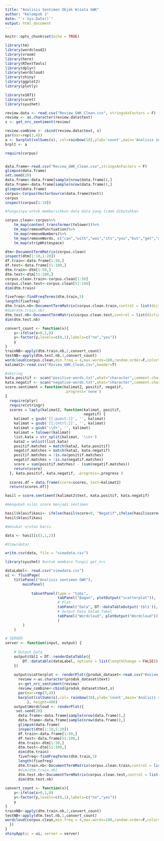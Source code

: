 ```yaml
---
title: "Analisis Sentimen Objek Wisata GWK"
author: "Kelompok 1"
date: "`r Sys.Date()`"
output: html_document
---
```


```r
knitr::opts_chunk$set(echo = TRUE)
```

```r
library(tm)
library(wordcloud2)
library(vroom)
library(here)
library(RTextTools)
library(dplyr)
library(wordcloud)
library(shiny)
library(ggplot2)
library(plotly)
```
```r
library(e1071)
library(caret)
library(syuzhet)

review.data <- read.csv("Review_GWK_Clean.csv", stringsAsFactors = F)
review <- as.character(review.data$text)
s <- get_nrc_sentiment(review)

review.combine <- cbind(review.data$text, s)
par(mar=rep(3,4))
a <- barplot(colSums(s), col=rainbow(10),ylab='count',main='Analisis sentimen GWK')
brplt <- a
```

```r
require(corpus)


data.frame<-read.csv("Review_GWK_Clean.csv",stringsAsFactors = F)
glimpse(data.frame)
set.seed(20)
data.frame<-data.frame[sample(nrow(data.frame)),]
data.frame<-data.frame[sample(nrow(data.frame)),]
glimpse(data.frame)
corpus<-Corpus(VectorSource(data.frame$text))
corpus
inspect(corpus[1:10])

#fungsinya untuk membersihkan data data yang tidak dibutuhkan 

corpus.clean<-corpus%>%
    tm_map(content_transformer(tolower))%>%
    tm_map(removePunctuation)%>%
    tm_map(removeNumbers)%>%
    tm_map(removeWords, c("can","with","was","its","you","but","get","am","is","are","not","the","that", "and", "from", "this", "us", "for", "which","too", "but","there","also","have","only", "were","has","than","very","they","still","will","when","to","your","dont","just","need"))%>%
    tm_map(stripWhitespace)

dtm<-DocumentTermMatrix(corpus.clean)
inspect(dtm[1:10,1:20])
df.train<-data.frame[1:50,]
df.test<-data.frame[51:100,]                                            
dtm.train<-dtm[1:50,]
dtm.test<-dtm[51:100,]
corpus.clean.train<-corpus.clean[1:50]
corpus.clean.test<-corpus.clean[51:100]
dim(dtm.train)

fivefreq<-findFreqTerms(dtm.train,5)
length(fivefreq)
dtm.train.nb<-DocumentTermMatrix(corpus.clean.train,control = list(dictionary=fivefreq))
#dim(dtm.train.nb)
dtm.test.nb<-DocumentTermMatrix(corpus.clean.test,control = list(dictionary=fivefreq))
dim(dtm.test.nb)

convert_count <- function(x){
    y<-ifelse(x>0,1,0)
    y<-factor(y,levels=c(0,1),labels=c("no","yes"))
    y
}
trainNB<-apply(dtm.train.nb,2,convert_count)
testNB<-apply(dtm.test.nb,1,convert_count)
wordcloud(corpus.clean,min.freq = 4,max.words=100,random.order=F,colors=brewer.pal(8,"Dark2"))
kalimat2<-read.csv("Review_GWK_Clean.csv",header=T)

#skoring
kata.positif <- scan("positive-words.txt",what="character",comment.char=";")
kata.negatif <- scan("negative-words.txt",what="character",comment.char=";")
score.sentiment = function(kalimat2, positif, negatif,
                           .progress='none')
{
  require(plyr)
  require(stringr)
  scores = laply(kalimat2, function(kalimat, positif,
                                    negatif) {
    kalimat = gsub('[[:punct:]]', '', kalimat)
    kalimat = gsub('[[:cntrl:]]', '', kalimat)
    kalimat = gsub('\\d+', '', kalimat)
    kalimat = tolower(kalimat)
    list.kata = str_split(kalimat, '\\s+')
    kata2 = unlist(list.kata)
    positif.matches = match(kata2, kata.positif)
    negatif.matches = match(kata2, kata.negatif)
    positif.matches = !is.na(positif.matches)
    negatif.matches = !is.na(negatif.matches)
    score = sum(positif.matches) - (sum(negatif.matches))
    return(score)
  }, kata.positif, kata.negatif, .progress=.progress )
  
  scores.df = data.frame(score=scores, text=kalimat2)
  return(scores.df)}

hasil = score.sentiment(kalimat2$text, kata.positif, kata.negatif)

#mengubah nilai score menjadi sentimen

hasil$klasifikasi<- ifelse(hasil$score<0, "Negatif",ifelse(hasil$score==0,"Netral","Positif"))
hasil$klasifikasi

#menukar urutan baris

data <- hasil[c(3,1,2)]

#View(data)

write.csv(data, file = "viewdata.csv")
```

```r
library(syuzhet) #untuk membaca fungsi get_nrc

dataLabel<- read.csv("viewdata.csv")
ui <- fluidPage(
    titlePanel("Analisis sentimen GWK"),
        mainPanel(
            
            tabsetPanel(type = "tabs",
                        tabPanel("Bagan", plotOutput("scatterplot")), 
                        # Plot
                        tabPanel("Data", DT::dataTableOutput('tbl1')),
                        # Output Data Dalam Tabel
                        tabPanel("Wordcloud", plotOutput("Wordcloud"))
                        )
        )
    )

# SERVER 
server <- function(input, output) {
    
    # Output Data
    output$tbl1 = DT::renderDataTable({
        DT::datatable(dataLabel, options = list(lengthChange = FALSE))
    })
    
    output$scatterplot <- renderPlot({produk_dataset<-read.csv("Review_GWK_Clean.csv",stringsAsFactors = FALSE)
      review <-as.character(produk_dataset$text)
      s<-get_nrc_sentiment(review)
      review_combine<-cbind(produk_dataset$text,s)
      par(mar=rep(3,4))
      barplot(colSums(s),col= rainbow(10),ylab='count',main='Analisis sentimen GWK')
          }, height=400)
    output$Wordcloud <- renderPlot({
     set.seed(20)
      data.frame<-data.frame[sample(nrow(data.frame)),]
      data.frame<-data.frame[sample(nrow(data.frame)),]
      glimpse(data.frame)
      inspect(dtm[1:10,1:20])
      df.train<-data.frame[1:50,]
      df.test<-data.frame[51:100,]
      dtm.train<-dtm[1:50,]
      dtm.test<-dtm[51:100,]
      dim(dtm.train)
      fivefreq<-findFreqTerms(dtm.train,5)
      length(fivefreq)
      dtm.train.nb<-DocumentTermMatrix(corpus.clean.train,control = list(dictionary=fivefreq))
      #dim(dtm.train.nb)
      dtm.test.nb<-DocumentTermMatrix(corpus.clean.test,control = list(dictionary=fivefreq))
      dim(dtm.test.nb)
 
convert_count <- function(x){
    y<-ifelse(x>0,1,0)
    y<-factor(y,levels=c(0,1),labels=c("no","yes"))
    y
}
trainNB<-apply(dtm.train.nb,2,convert_count)
testNB<-apply(dtm.test.nb,1,convert_count)
wordcloud(corpus.clean,min.freq = 4,max.words=100,random.order=F,colors=brewer.pal(8,"Dark2"))
  })
}
shinyApp(ui = ui, server = server)
```